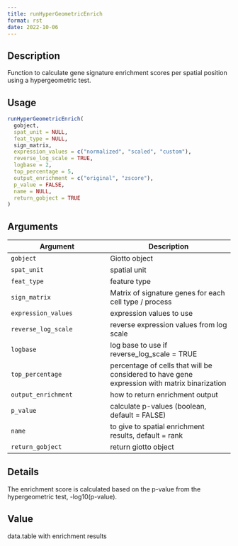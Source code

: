 ```yaml
--- 
title: runHyperGeometricEnrich 
format: rst 
date: 2022-10-06 
--- 
```


## Description

Function to calculate gene signature enrichment scores per spatial position using a hypergeometric test.


## Usage

```r
runHyperGeometricEnrich(
  gobject,
  spat_unit = NULL,
  feat_type = NULL,
  sign_matrix,
  expression_values = c("normalized", "scaled", "custom"),
  reverse_log_scale = TRUE,
  logbase = 2,
  top_percentage = 5,
  output_enrichment = c("original", "zscore"),
  p_value = FALSE,
  name = NULL,
  return_gobject = TRUE
)
```


## Arguments

Argument      |Description
------------- |----------------
`gobject`     |     Giotto object
`spat_unit`     |     spatial unit
`feat_type`     |     feature type
`sign_matrix`     |     Matrix of signature genes for each cell type / process
`expression_values`     |     expression values to use
`reverse_log_scale`     |     reverse expression values from log scale
`logbase`     |     log base to use if reverse_log_scale = TRUE
`top_percentage`     |     percentage of cells that will be considered to have gene expression with matrix binarization
`output_enrichment`     |     how to return enrichment output
`p_value`     |     calculate p-values (boolean, default = FALSE)
`name`     |     to give to spatial enrichment results, default = rank
`return_gobject`     |     return giotto object


## Details

The enrichment score is calculated based on the p-value from the
 hypergeometric test, -log10(p-value).


## Value

data.table with enrichment results


